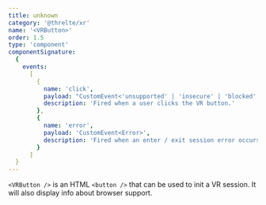 ```yaml
---
title: unknown
category: '@threlte/xr'
name: '<VRButton>'
order: 1.5
type: 'component'
componentSignature:
  {
    events:
      [
        {
          name: 'click',
          payload: "CustomEvent<'unsupported' | 'insecure' | 'blocked' | 'supported'>",
          description: 'Fired when a user clicks the VR button.'
        },
        {
          name: 'error',
          payload: 'CustomEvent<Error>',
          description: 'Fired when an enter / exit session error occurs.'
        }
      ]
  }
---
```


`<VRButton />` is an HTML `<button />` that can be used to init a VR session. It will also display info about browser support.

<Example path="xr/vr-button" />
